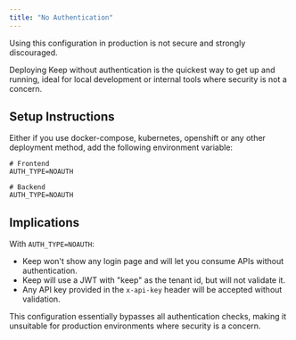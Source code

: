 ```yaml
---
title: "No Authentication"
---
```

<Warning>Using this configuration in production is not secure and strongly discouraged.</Warning>


Deploying Keep without authentication is the quickest way to get up and running, ideal for local development or internal tools where security is not a concern.
## Setup Instructions
Either if you use docker-compose, kubernetes, openshift or any other deployment method, add the following environment variable:
```
# Frontend
AUTH_TYPE=NOAUTH

# Backend
AUTH_TYPE=NOAUTH
```
## Implications
With `AUTH_TYPE=NOAUTH`:
- Keep won't show any login page and will let you consume APIs without authentication.
- Keep will use a JWT with "keep" as the tenant id, but will not validate it.
- Any API key provided in the `x-api-key` header will be accepted without validation.

This configuration essentially bypasses all authentication checks, making it unsuitable for production environments where security is a concern.
